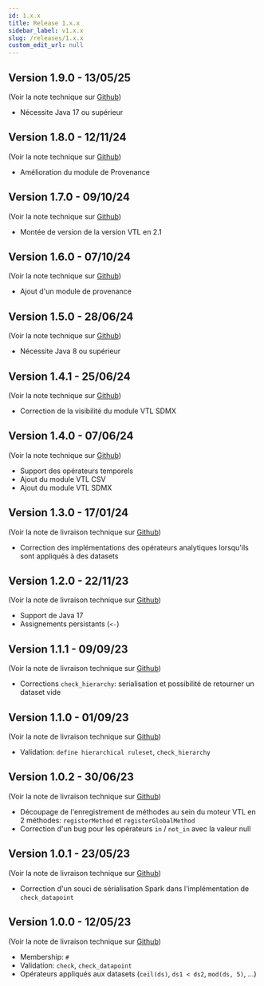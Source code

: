 ```yaml
---
id: 1.x.x
title: Release 1.x.x
sidebar_label: v1.x.x
slug: /releases/1.x.x
custom_edit_url: null
---
```


## Version 1.9.0 - 13/05/25

(Voir la note technique sur [Github](https://github.com/InseeFr/Trevas/releases/tag/v1.9.0))

- Nécessite Java 17 ou supérieur

## Version 1.8.0 - 12/11/24

(Voir la note technique sur [Github](https://github.com/InseeFr/Trevas/releases/tag/v1.8.0))

- Amélioration du module de Provenance

## Version 1.7.0 - 09/10/24

(Voir la note technique sur [Github](https://github.com/InseeFr/Trevas/releases/tag/v1.7.0))

- Montée de version de la version VTL en 2.1

## Version 1.6.0 - 07/10/24

(Voir la note technique sur [Github](https://github.com/InseeFr/Trevas/releases/tag/v1.6.0))

- Ajout d'un module de provenance

## Version 1.5.0 - 28/06/24

(Voir la note technique sur [Github](https://github.com/InseeFr/Trevas/releases/tag/v1.5.0))

- Nécessite Java 8 ou supérieur

## Version 1.4.1 - 25/06/24

(Voir la note technique sur [Github](https://github.com/InseeFr/Trevas/releases/tag/v1.4.1))

- Correction de la visibilité du module VTL SDMX

## Version 1.4.0 - 07/06/24

(Voir la note technique sur [Github](https://github.com/InseeFr/Trevas/releases/tag/v1.4.0))

- Support des opérateurs temporels
- Ajout du module VTL CSV
- Ajout du module VTL SDMX

## Version 1.3.0 - 17/01/24

(Voir la note de livraison technique sur [Github](https://github.com/InseeFr/Trevas/releases/tag/v1.3.0))

- Correction des implémentations des opérateurs analytiques lorsqu'ils sont appliqués à des datasets

## Version 1.2.0 - 22/11/23

(Voir la note de livraison technique sur [Github](https://github.com/InseeFr/Trevas/releases/tag/v1.2.0))

- Support de Java 17
- Assignements persistants (`<-`)

## Version 1.1.1 - 09/09/23

(Voir la note de livraison technique sur [Github](https://github.com/InseeFr/Trevas/releases/tag/v1.1.1))

- Corrections `check_hierarchy`: serialisation et possibilité de retourner un dataset vide

## Version 1.1.0 - 01/09/23

(Voir la note de livraison technique sur [Github](https://github.com/InseeFr/Trevas/releases/tag/v1.1.0))

- Validation: `define hierarchical ruleset`, `check_hierarchy`

## Version 1.0.2 - 30/06/23

(Voir la note de livraison technique sur [Github](https://github.com/InseeFr/Trevas/releases/tag/v1.0.2))

- Découpage de l'enregistrement de méthodes au sein du moteur VTL en 2 méthodes: `registerMethod` et `registerGlobalMethod`
- Correction d'un bug pour les opérateurs `in` / `not_in` avec la valeur null

## Version 1.0.1 - 23/05/23

(Voir la note de livraison technique sur [Github](https://github.com/InseeFr/Trevas/releases/tag/v1.0.1))

- Correction d'un souci de sérialisation Spark dans l'implémentation de `check_datapoint`

## Version 1.0.0 - 12/05/23

(Voir la note de livraison technique sur [Github](https://github.com/InseeFr/Trevas/releases/tag/v1.0.0))

- Membership: `#`
- Validation: `check`, `check_datapoint`
- Opérateurs appliqués aux datasets (`ceil(ds)`, `ds1 < ds2`, `mod(ds, 5)`, ...)
